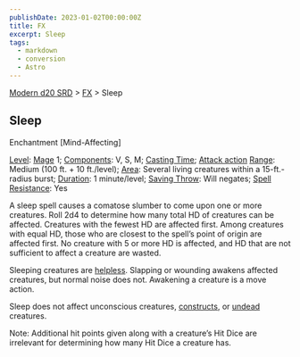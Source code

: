 ```yaml
---
publishDate: 2023-01-02T00:00:00Z
title: FX
excerpt: Sleep
tags:
  - markdown
  - conversion
  - Astro
---
```


[Modern d20 SRD](/#modernD20) > [FX](modern-d20-srd-fx-index) > Sleep

## Sleep

Enchantment [Mind-Affecting]

[Level](modern-d20-srd-fx-level): [Mage](modern-d20-srd-classes-advanced-mage)
1; [Components](modern-d20-srd-fx-components): V, S, M; [Casting Time](modern-d20-srd-fx-casting-time); [Attack action](modern-d20-srd-combat-attack-actions) [Range](modern-d20-srd-fx-range): Medium (100 ft. + 10
ft./level); [Area](modern-d20-srd-fx-area): Several living creatures within a
15-ft.-radius burst; [Duration](modern-d20-srd-fx-duration): 1 minute/level;
[Saving Throw](modern-d20-srd-basics-saving-throws): Will negates; [Spell Resistance](modern-d20-srd-special-abilities-spell-resistance): Yes

A sleep spell causes a comatose slumber to come upon one or more creatures.
Roll 2d4 to determine how many total HD of creatures can be affected.
Creatures with the fewest HD are affected first. Among creatures with equal
HD, those who are closest to the spell’s point of origin are affected first.
No creature with 5 or more HD is affected, and HD that are not sufficient to
affect a creature are wasted.

Sleeping creatures are [helpless](modern-d20-srd-combat-favorable-unfavorable-conditions). Slapping or wounding awakens affected creatures, but normal noise
does not. Awakening a creature is a move action.

Sleep does not affect unconscious creatures, [constructs](modern-d20-srd-creature-types-construct), or [undead](modern-d20-srd-creature-types-undead)
creatures.

Note: Additional hit points given along with a creature’s Hit Dice are
irrelevant for determining how many Hit Dice a creature has.

